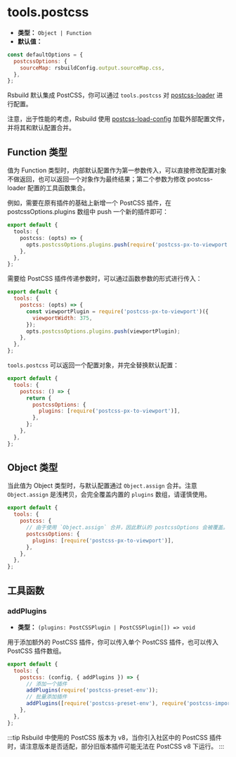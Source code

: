 # tools.postcss

- **类型：** `Object | Function`
- **默认值：**

```js
const defaultOptions = {
  postcssOptions: {
    sourceMap: rsbuildConfig.output.sourceMap.css,
  },
};
```

Rsbuild 默认集成 PostCSS，你可以通过 `tools.postcss` 对 [postcss-loader](https://github.com/webpack-contrib/postcss-loader) 进行配置。

注意，出于性能的考虑，Rsbuild 使用 [postcss-load-config](https://github.com/postcss/postcss-load-config) 加载外部配置文件，并将其和默认配置合并。

## Function 类型

值为 Function 类型时，内部默认配置作为第一参数传入，可以直接修改配置对象不做返回，也可以返回一个对象作为最终结果；第二个参数为修改 postcss-loader 配置的工具函数集合。

例如，需要在原有插件的基础上新增一个 PostCSS 插件，在 postcssOptions.plugins 数组中 push 一个新的插件即可：

```ts
export default {
  tools: {
    postcss: (opts) => {
      opts.postcssOptions.plugins.push(require('postcss-px-to-viewport'));
    },
  },
};
```

需要给 PostCSS 插件传递参数时，可以通过函数参数的形式进行传入：

```js
export default {
  tools: {
    postcss: (opts) => {
      const viewportPlugin = require('postcss-px-to-viewport')({
        viewportWidth: 375,
      });
      opts.postcssOptions.plugins.push(viewportPlugin);
    },
  },
};
```

`tools.postcss` 可以返回一个配置对象，并完全替换默认配置：

```js
export default {
  tools: {
    postcss: () => {
      return {
        postcssOptions: {
          plugins: [require('postcss-px-to-viewport')],
        },
      };
    },
  },
};
```

## Object 类型

当此值为 Object 类型时，与默认配置通过 `Object.assign` 合并。注意 `Object.assign` 是浅拷贝，会完全覆盖内置的 `plugins` 数组，请谨慎使用。

```js
export default {
  tools: {
    postcss: {
      // 由于使用 `Object.assign` 合并，因此默认的 postcssOptions 会被覆盖。
      postcssOptions: {
        plugins: [require('postcss-px-to-viewport')],
      },
    },
  },
};
```

## 工具函数

### addPlugins

- **类型：** `(plugins: PostCSSPlugin | PostCSSPlugin[]) => void`

用于添加额外的 PostCSS 插件，你可以传入单个 PostCSS 插件，也可以传入 PostCSS 插件数组。

```js
export default {
  tools: {
    postcss: (config, { addPlugins }) => {
      // 添加一个插件
      addPlugins(require('postcss-preset-env'));
      // 批量添加插件
      addPlugins([require('postcss-preset-env'), require('postcss-import')]);
    },
  },
};
```

:::tip
Rsbuild 中使用的 PostCSS 版本为 v8，当你引入社区中的 PostCSS 插件时，请注意版本是否适配，部分旧版本插件可能无法在 PostCSS v8 下运行。
:::
